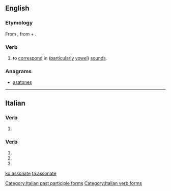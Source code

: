 ==English==

===Etymology===
From {{etyl|la|en}} {{m|la|assonō}}, from {{m|la|ad||to, towards}} + {{m|la|sonō||I sound, resound}}.

===Verb===
{{en-verb|assonat}}

# to [[correspond]] in ([[particularly]] [[vowel]]) [[sound]]s.
#: {{usex|Part of the magic of her poetry was her ability to have her words '''assonate''' in the most propitious places|lang=en}}

===Anagrams===
* [[asatones#English|asatones]]

----

==Italian==

===Verb===
{{head|it|present participle}}

# {{present participle of|assonare|lang=it}}

===Verb===
{{head|it|verb form}}

# {{conjugation of|assonare||2|p|pres|ind|lang=it}}
# {{conjugation of|assonare||2|p|imp||lang=it}}
# {{feminine plural of|assonato|lang=it}}

[[Category:Italian past participle forms]]
[[Category:Italian verb forms]]

[[ko:assonate]]
[[ta:assonate]]